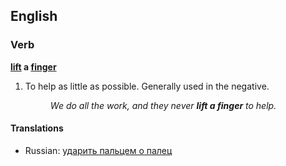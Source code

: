 ==English==

===Verb===

'''[[lift]] a [[finger]]'''

# {{idiom}} To help as little as possible.  Generally used in the negative.
#:''We do all the work, and they never '''lift a finger''' to help.''

====Translations====
*Russian: [[ударить пальцем о палец]]<!--to strike a finger with another finger "Он пальцем о палец не ударил, а денег требует"-->
